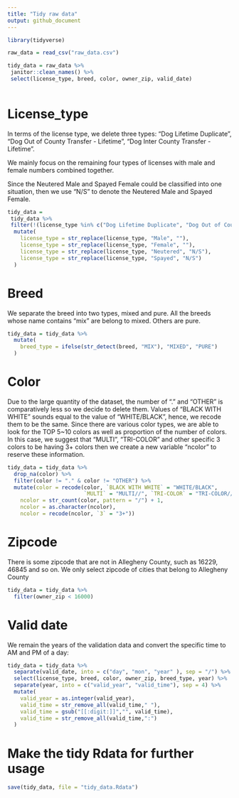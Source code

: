 ```yaml
---
title: "Tidy raw data"
output: github_document
---
```


```r
library(tidyverse)

raw_data = read_csv("raw_data.csv")

tidy_data = raw_data %>% 
 janitor::clean_names() %>% 
 select(license_type, breed, color, owner_zip, valid_date)
 
```

# License_type

In terms of the license type, we delete three types: "Dog Lifetime Duplicate", "Dog Out of County Transfer - Lifetime", "Dog Inter County Transfer - Lifetime". 

We mainly focus on the remaining four types of licenses with male and female numbers combined together.

Since the Neutered Male and Spayed Female could be classified into one situation, then we use "N/S" to denote the Neutered Male and Spayed Female.

```r
tidy_data = 
 tidy_data %>% 
 filter(!(license_type %in% c("Dog Lifetime Duplicate", "Dog Out of County Transfer - Lifetime", "Dog Inter County Transfer - Lifetime"))) %>% 
  mutate(
    license_type = str_replace(license_type, "Male", ""),
    license_type = str_replace(license_type, "Female", ""),
    license_type = str_replace(license_type, "Neutered", "N/S"),
    license_type = str_replace(license_type, "Spayed", "N/S")
  )
```

# Breed
We separate the breed into two types, mixed and pure. All the breeds whose name contains "mix" are belong to mixed. Others are pure.

```r
tidy_data = tidy_data %>% 
  mutate(
    breed_type = ifelse(str_detect(breed, "MIX"), "MIXED", "PURE")
  )
```

# Color

Due to the large quantity of the dataset, the number of "." and "OTHER" is comparatively less so we decide to delete them. Values of "BLACK WITH WHITE" sounds equal to the value of "WHITE/BLACK", hence, we recode them to be the same. Since there are various color types, we are able to look for the TOP 5~10 colors as well as proportion of the number of colors. In this case, we suggest that "MULTI", "TRI-COLOR" and other specific 3 colors to be having 3+ colors then we create a new variable "ncolor" to reserve these information.

```r
tidy_data = tidy_data %>% 
  drop_na(color) %>% 
  filter(color != "." & color != "OTHER") %>% 
  mutate(color = recode(color, `BLACK WITH WHITE` = "WHITE/BLACK", 
                        `MULTI` = "MULTI//", `TRI-COLOR` = "TRI-COLOR//"),
    ncolor = str_count(color, pattern = "/") + 1,
    ncolor = as.character(ncolor),
    ncolor = recode(ncolor, `3` = "3+"))
```

# Zipcode

There is some zipcode that are not in Allegheny County, such as 16229, 46845 and so on. We only select zipcode of cities that belong to Allegheny County

```r
tidy_data = tidy_data %>% 
  filter(owner_zip < 16000)
```

# Valid date

We remain the years of the validation data and convert the specific time to AM and PM of a day:

```r
tidy_data = tidy_data %>% 
  separate(valid_date, into = c("day", "mon", "year" ), sep = "/") %>%
  select(license_type, breed, color, owner_zip, breed_type, year) %>%
  separate(year, into = c("valid_year", "valid_time"), sep = 4) %>%
  mutate(
    valid_year = as.integer(valid_year),
    valid_time = str_remove_all(valid_time," "),
    valid_time = gsub("[[:digit:]]","", valid_time),
    valid_time = str_remove_all(valid_time,":")
  ) 
```

# Make the tidy Rdata for further usage

```r
save(tidy_data, file = "tidy_data.Rdata")
```

